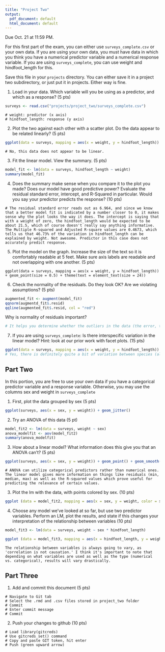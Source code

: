 ```yaml
---
title: "Project Two"
output:
  pdf_document: default
  html_document: default
---
```


Due Oct. 21 at 11:59 PM. 

For this first part of the exam, you can either use `surveys_complete.csv` or your own data. If you are using your own data, you must have data in which you think you have a numerical predictor variable and a numerical response variable. If you are using `surveys_complete`, you can use weight and hindfoot_length for this.

Save this file in your `projects` directory. You can either save it in a project two subdirectory, or just put it in projects. Either way is fine.


1) Load in your data. Which variable will you be using as a predictor, and which as a response? (5 pts)

```r
surveys <- read.csv("projects/project_two/surveys_complete.csv")
```

```
# weight: predictor (x axis)
# hindfoot_length: response (y axis)
```

2) Plot the two against each other with a scatter plot. Do the data appear to be related linearly? (5 pts)


```r
ggplot(data = surveys, mapping = aes(x = weight, y = hindfoot_length)) + geom_point(size = 0.5)
```

```
# No, this data does not appear to be linear.
```


3) Fit the linear model. View the summary. (5 pts)


```r
model_fit <- lm(data = surveys, hindfoot_length ~ weight)
summary(model_fit)
```

4) Does the summary make sense when you compare it to the plot you made? Does our model have good predictive power? Evaluate the residual standard error, intercept, and R-Squared in particular. Would you say your predictor predicts the response?  (10 pts)


```
# The residual standard error reads out as 6.964, and since we know that a better model fit is indicated by a number closer to 0, it makes sense why the plot looks the way it does. The intercept is saying that with a weight of zero, the hindfoot_length would be expected to be about 21.5, which of course doesn't really say anything informative. The Multiple R-squared and Adjusted R-square values are 0.4673, which tells us that 46.73% of the variation in hindfoot_length can be explained by weight. Not awesome. Predictor in this case does not accurately predict response.
```


5) Plot the model on the graph. Increase the size of the text so it is comfortably readable at 5 feet. Make sure axis labels are readable and not overlapping with one another. (5 pts)

```
ggplot(data = surveys, mapping = aes(x = weight, y = hindfoot_length)) + geom_point(size = 0.5) + theme(text = element_text(size = 24))
```


6) Check the normality of the residuals. Do they look OK? Are we violating assumptions? (5 pts)

```r
augmented_fit <- augment(model_fit)
qqnorm(augmentd_fit$.resid)
qqline(augmented_fit$.resid, col = "red")
```

Why is normality of residuals important? 

```r
# It helps you determine whether the outliers in the data (the error, the residuals) are normally distributed, lending a bell-curve shape. The qqnorm graph shows that there are tons that are unaccounted for (lots of variation in response that cannot be explained by the predictor), which isn't good. It's important to consider this so that you can be more confident in your assertion that correlation is not causation in the case of this data.
```

7) If you are using `surveys_complete`: Is there interspecific variation in the linear model? Hint: look at our prior work with facet plots. (15 pts) 


```r
ggplot(data = surveys, mapping = aes(x = weight, y = hindfoot_length)) + geom_point(size = 0.5) + facet_wrap(facets = vars(species))
# Yes, there is definitely quite a bit of variation between species (albigula and spectabilis look especially different).
```

## Part Two

In this portion, you are free to use your own data if you have a categorical predictor variable and a response variable. Otherwise, you may use the columns sex and weight in `surveys_complete`

1) First, plot the data grouped by sex (5 pts)

```r
ggplot(surveys, aes(x = sex, y = weight)) + geom_jitter()
```

2) Try an ANOVA of this data (5 pt)

```r
model_fit2 <- lm(data = surveys, weight ~ sex)
anova_modelfit <- aov(model_fit2)
summary(anova_modelfit)
```

3) How about a linear model? What information does this give you that an ANOVA can't? (5 pts)


```r
ggplot(surveys, aes(x = sex, y = weight)) + geom_point() + geom_smooth(method = "lm", color = "navy")
```

```
# ANOVA can utilize categorical predictors rather than numerical ones. The linear model gives more information on things like residuals (min, median, max) as well as the R-squared values which prove useful for predicting the relevance of certain values.
```

3) Plot the lm with the data, with points colored by sex. (10 pts)


```r
ggplot (data = model_fit2, mapping = aes(x = sex, y = weight, color = sex)) + geom_jitter(size = 0.5) + geom_smooth(method = "lm", color = "deeppink4")
```

4) Choose any model we've looked at so far, but use two predictor variables. Perform an LM, plot the results, and state if this changes your interpretation of the relationship between variables (10 pts)

```r
model_fit3 <- lm(data = surveys, weight ~ sex * hindfoot_length)
```

```r
ggplot (data = model_fit3, mapping = aes(x = hindfoot_length, y = weight, color = sex)) + geom_jitter(size = 0.5) + geom_smooth(method = "lm", color = "deeppink4")
```

```
The relationship between variables is always going to vary, as 'correlation is not causation.' I think it's important to note that depending on what variables are used as well as the type (numerical vs. categorical), results will vary drastically.
```

## Part Three


1) Add and commit this document (5 pts)

```
# Navigate to Git tab
# Select the .rmd and .csv files stored in project_two folder
# Commit
# Enter commit message
# Commit
```

2) Push your changes to github (10 pts)

```
# Load library(gitcreds)
# Use gitcreds_set() command
# Copy and paste GIT token, hit enter
# Push (green upward arrow)
```



